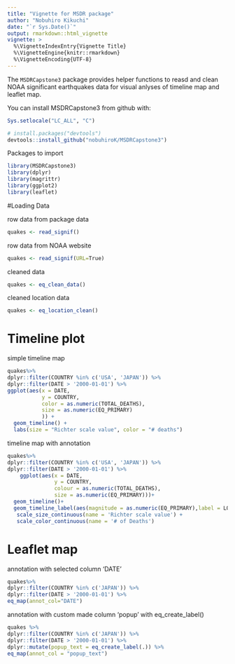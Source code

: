 ```yaml
---
title: "Vignette for MSDR package"
author: "Nobuhiro Kikuchi"
date: "`r Sys.Date()`"
output: rmarkdown::html_vignette
vignette: >
  %\VignetteIndexEntry{Vignette Title}
  %\VignetteEngine{knitr::rmarkdown}
  %\VignetteEncoding{UTF-8}
---
```



The `MSDRCapstone3` package provides helper functions to reasd and clean NOAA significant earthquakes data for visual anlyses of timeline map and leaflet map.

You can install MSDRCapstone3 from github with:

```r
Sys.setlocale("LC_ALL", "C")
```


```r
# install.packages("devtools")
devtools::install_github("nobuhiroK/MSDRCapstone3")
```

Packages to import
```r
library(MSDRCapstone3)
library(dplyr)
library(magrittr)
library(ggplot2)
library(leaflet)
```

#Loading Data

row data from package data
```r
quakes <- read_signif()
```


row data from NOAA website
```r
quakes <- read_signif(URL=True)
```

cleaned data 
```r
quakes <- eq_clean_data()
```

cleaned location data 
```r
quakes <- eq_location_clean()
```

# Timeline plot 

simple timeline map 
```r
quakes%>%
dplyr::filter(COUNTRY %in% c('USA', 'JAPAN')) %>%
dplyr::filter(DATE > '2000-01-01') %>%
ggplot(aes(x = DATE,
           y = COUNTRY,
           color = as.numeric(TOTAL_DEATHS),
           size = as.numeric(EQ_PRIMARY)
           )) +
  geom_timeline() +
  labs(size = "Richter scale value", color = "# deaths")
```

timeline map with annotation

```r
quakes%>%
dplyr::filter(COUNTRY %in% c('USA', 'JAPAN')) %>%
dplyr::filter(DATE > '2000-01-01') %>%
    ggplot(aes(x = DATE,
               y = COUNTRY,
               colour = as.numeric(TOTAL_DEATHS),
               size = as.numeric(EQ_PRIMARY)))+
  geom_timeline()+
  geom_timeline_label(aes(magnitude = as.numeric(EQ_PRIMARY),label = LOCATION_NAME, n_max = 5)) +
   scale_size_continuous(name = 'Richter scale value') +
   scale_color_continuous(name = '# of Deaths') 
```
# Leaflet map

annotation with selected column 'DATE'

```r
quakes%>%
dplyr::filter(COUNTRY %in% c('JAPAN')) %>%
dplyr::filter(DATE > '2000-01-01') %>%
eq_map(annot_col="DATE")
```

annotation with custom made column 'popup' with eq_create_label()

```r
quakes %>%
dplyr::filter(COUNTRY %in% c('JAPAN')) %>%
dplyr::filter(DATE > '2000-01-01') %>%
dplyr::mutate(popup_text = eq_create_label(.)) %>%
eq_map(annot_col = "popup_text")

```

